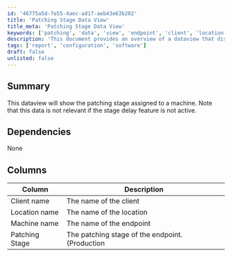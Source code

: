 ```yaml
---
id: '46775a5d-7e55-4aec-ad17-aeb43e63b202'
title: 'Patching Stage Data View'
title_meta: 'Patching Stage Data View'
keywords: ['patching', 'data', 'view', 'endpoint', 'client', 'location']
description: 'This document provides an overview of a dataview that displays the patching stage assigned to a machine. It outlines the relevant columns, including client name, location name, machine name, and the current patching stage, while noting that the data is only applicable if the stage delay feature is active.'
tags: ['report', 'configuration', 'software']
draft: false
unlisted: false
---
```

## Summary

This dataview will show the patching stage assigned to a machine. Note that this data is not relevant if the stage delay feature is not active.

## Dependencies

None

## Columns

| Column          | Description                                         |
|------------------|-----------------------------------------------------|
| Client name      | The name of the client                              |
| Location name    | The name of the location                            |
| Machine name     | The name of the endpoint                            |
| Patching Stage   | The patching stage of the endpoint. (Production|Pilot|Test) |












